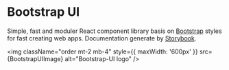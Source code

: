 
<Meta title="Introduction" />

# **Bootstrap UI**

Simple, fast and moduler React component library basis
on [Bootstrap](https://getbootstrap.com/) styles for
fast creating web apps. Documentation generate by
[Storybook](storybook.js.org). 

<img className="order mt-2 mb-4" style={{ maxWidth: '600px' }} src={BootstrapUIImage} alt="Bootstrap-UI logo" />